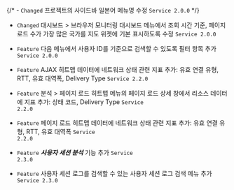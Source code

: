 {/* - <code class="Changed">Changed</code> 프로젝트의 사이드바 일본어 메뉴명 수정 <code class='changelog-service'>Service 2.0.0​</code> */}

- <code class="Changed">Changed</code> <span class="uitext">대시보드</span> &gt; <span class="uitext">브라우저 모니터링 대시보드</span> 메뉴에서 조회 시간 기준, 페이지 로드 수가 가장 많은 국가를 지도 위젯에 기본 표시하도록 수정 <code class='changelog-service'>Service 2.0.0​</code>

- <code class="Feature">Feature</code> 다음 메뉴에서 사용자 ID를 기준으로 검색할 수 있도록 필터 항목 추가 <code class='changelog-service'>Service 2.0.0​</code>

- <code class="Feature">Feature</code> AJAX 히트맵 데이터에 네트워크 상태 관련 지표 추가: <span class="uitext">유효 연결 유형</span>, <span class="uitext">RTT</span>, <span class="uitext">유효 대역폭</span>, <span class="uitext">Delivery Type</span> <code class='changelog-service'>Service 2.2.0​</code>

- <code class="Feature">Feature</code> <span class="uitext">분석</span> &gt; <span class="uitext">페이지 로드 히트맵</span> 메뉴의 <span class="uitext">페이지 로드</span> <span class="uitext">상세</span> 창에서 리소스 데이터에 지표 추가: <span class="uitext">상태 코드</span>, <span class="uitext">Delivery Type</span> <code class='changelog-service'>Service 2.2.0​</code>

- <code class="Feature">Feature</code> 페이지 로드 히트맵 데이터에 네트워크 상태 관련 지표 추가: <span class="uitext">유효 연결 유형</span>, <span class="uitext">RTT</span>, <span class="uitext">유효 대역폭</span> <code class='changelog-service'>Service 2.2.0​</code>

- <code class="Feature">Feature</code> ***사용자 세션 분석*** 기능 추가 <code class='changelog-service'>Service 2.3.0​</code>

- <code class="Feature">Feature</code> 사용자 세션 로그를 검색할 수 있는 <span class="uitext">사용자 세션 로그 검색</span> 메뉴 추가 <code class='changelog-service'>Service 2.3.0​</code>

